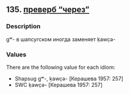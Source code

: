 ## 135. <a href =  'https://agricolamz.github.io/The_Circassian_Isoglosses_Database/135.html'>преверб "через"</a>
### Description

gʷ- в шапсугском иногда заменяет ḳawc̣ə-

### Values
There are the following value for each idiom:

* Shapsug  gʷ-, ḳawc̣ə- [Керашева 1957: 257] 
* SWC  ḳawc̣ə- [Керашева 1957: 257] 

